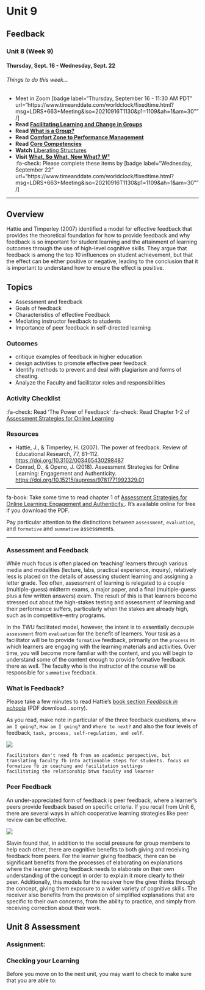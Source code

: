 # Unit 9 {-}

##  Feedback{-}

### Unit 8 (Week 9){-}
#### Thursday, Sept. 16 - Wednesday, Sept. 22{-}
###### Things to do this week...{-}

- Meet in Zoom [badge label="Thursday, September 16 - 11:30 AM PDT" url="https://www.timeanddate.com/worldclock/fixedtime.html?msg=LDRS+663+Meeting&iso=20210916T1130&p1=1109&ah=1&am=30"" /]  
- **Read** [**Facilitating Learning and Change in Groups**](https://infed.org/mobi/facilitating-learning-and-change-in-groups-and-group-sessions/)  
- **Read** [**What is a Group?**](https://infed.org/mobi/what-is-a-group/)  
- **Read** [**Comfort Zone to Performance Management**](https://www.researchgate.net/publication/228957278_From_Comfort_Zone_to_Performance_Management)  
- **Read** [**Core Competencies**](https://www.iaf-world.org/site/professional/core-competencies)  
- **Watch** [Liberating Structures](https://player.vimeo.com/video/364868276)  
- **Visit** [**What, So What, Now What? W³**](http://www.liberatingstructures.com/9-what-so-what-now-what-w/)  
:fa-check: Please complete these items by [badge label="Wednesday, September 22" url="https://www.timeanddate.com/worldclock/fixedtime.html?msg=LDRS+663+Meeting&iso=20210916T1130&p1=1109&ah=1&am=30"" /]  

---

## Overview{-}

Hattie and Timperley (2007) identified a model for effective feedback that provides the theoretical foundation for how to provide feedback and why feedback is so important for student learning and the attainment of learning outcomes through the use of high-level cognitive skills. They argue that feedback is among the top 10 influences on student achievement, but that the effect can be either positive or negative, leading to the conclusion that it is important to understand how to ensure the effect is positive.

## Topics{-}

- Assessment and feedback
- Goals of feedback
- Characteristics of effective Feedback
- Mediating instructor feedback to students
- Importance of peer feedback in self-directed learning

### Outcomes{-}

- critique examples of feedback in higher education
- design activities to promote effective peer feedback
- Identify methods to prevent and deal with plagiarism and forms of cheating.
- Analyze the Faculty and facilitator roles and responsibilities


### Activity Checklist{-}

:fa-check: Read 'The Power of Feedback'
:fa-check: Read Chapter 1-2 of [Assessment Strategies for Online Learning](https://doi.org/10.15215/aupress/9781771992329.01)


### Resources{-}

- Hattie, J., & Timperley, H. (2007). The power of feedback. Review of Educational Research, 77, 81–112. [https://doi.org/10.3102/003465430298487](https://doi.org/10.3102/003465430298487)
- Conrad, D., & Openo, J. (2018). Assessment Strategies for Online Learning: Engagement and Authenticity. [https://doi.org/10.15215/aupress/9781771992329.01](https://doi.org/10.15215/aupress/9781771992329.01)

---

fa-book: Take some time to read chapter 1 of [Assessment Strategies for Online Learning: Engagement and Authenticity.](https://doi.org/10.15215/aupress/9781771992329.01). It's available online for free if you download the PDF.

Pay particular attention to the distinctions between `assessment`, `evaluation`, and `formative` and `summative` assessments.

---

### Assessment and Feedback{-}
While much focus is often placed on 'teaching' learners through various media and modalities (lecture, labs, practical experience, inquiry), relatively less is placed on the details of assessing student learning and assigning a letter grade. Too often, assessment of learning is relegated to a couple (multiple-guess) midterm exams, a major paper, and a final (multiple-guess plus a few written answers) exam. The result of this is that learners become stressed out about the high-stakes testing and assessment of learning and their performance suffers, particularly when the stakes are already high, such as in competitive-entry programs.

In the TWU facilitated model, however, the intent is to essentially decouple `assessment` from `evaluation` for the benefit of learners. Your task as a facilitator will be to provide `formative` feedback, primarily on the `process` in which learners are engaging with the learning materials and activities. Over time, you will become more familiar with the content, and you will begin to understand some of the content enough to provide formative feedback there as well. The faculty who is the instructor of the course will be responsible for `summative` feedback.

### What is Feedback?{-}

Please take a few minutes to read Hattie's [book section *Feedback in schools*](http://visiblelearningplus.com/sites/default/files/Feedback%20article.pdf) (PDF download...sorry).

As you read, make note in particular of the three feedback questions, `Where am I going?`, `How am I going?` and `Where to next?` and also the four levels of feedback, `task, process, self-regulation, and self`.

![](Hattie_Timperley_Effective_Feedback_Visible_Learning.png)

```
facilitators don't need fb from an academic perspective, but translating faculty fb into actionable steps for students. focus on formative fb in coaching and facilitation settings
facilitating the relationship btwn faculty and learner
```

### Peer Feedback{-}
An under-appreciated form of feedback is peer feedback, where a learner's peers provide feedback based on specific criteria. If you recall from Unit 6, there are several ways in which cooperative learning strategies like peer review can be effective.

![](/Users/colin.madland/Documents/GitHub/ldrs-master/pages/05.663/06.6-facilitating-cooperative-learning-activities/04.topic-2/cl-model-slavin-2011.png)

Slavin found that, in addition to the social pressure for group members to help each other, there are cognitive benefits to both giving and receiving feedback from peers. For the learner giving feedback, there can be significant benefits from the processes of elaborating on explanations where the learner giving feedback needs to elaborate on their own understanding of the concept in order to explain it more clearly to their peer. Additionally, this models for the receiver how the giver thinks through the concept, giving them exposure to a wider variety of cognitive skills. The receiver also benefits from the provision of simplified explanations that are specific to their own concerns, from the ability to practice, and simply from receiving correction about their work.

## Unit 8 Assessment


### Assignment:



### Checking your Learning{-}


Before you move on to the next unit, you may want to check to make sure that you
are able to:
